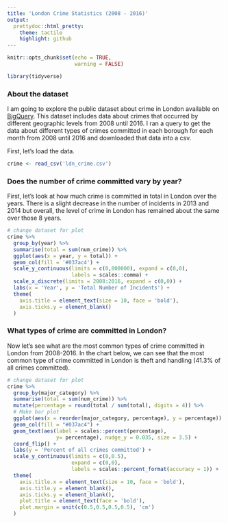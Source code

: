 ```yaml
---
title: 'London Crime Statistics (2008 - 2016)'
output: 
  prettydoc::html_pretty:
    theme: tactile
    highlight: github
---
```


```r
knitr::opts_chunk$set(echo = TRUE,
                      warning = FALSE)

library(tidyverse)
```

### About the dataset

I am going to explore the public dataset about crime in London available on [BigQuery](https://console.cloud.google.com/marketplace/details/greater-london-authority/london-crime). This dataset includes data about crimes that occurred by different geographic levels from 2008 until 2016. I ran a query to get the data about different types of crimes committed in each borough for each month from 2008 until 2016 and downloaded that data into a csv.

First, let's load the data.

```r
crime <- read_csv('ldn_crime.csv')
```

### Does the number of crime committed vary by year?

First, let's look at how much crime is committed in total in London over the years. There is a slight decrease in the number of incidents in 2013 and 2014 but overall, the level of crime in London has remained about the same over those 8 years.

```r
# change dataset for plot
crime %>% 
  group_by(year) %>% 
  summarise(total = sum(num_crime)) %>%
  ggplot(aes(x = year, y = total)) +
  geom_col(fill = '#037ac4') +
  scale_y_continuous(limits = c(0,800000), expand = c(0,0), 
                     labels = scales::comma) +
  scale_x_discrete(limits = 2008:2016, expand = c(0,0)) +
  labs(x = 'Year', y = 'Total Number of Incidents') +
  theme(
    axis.title = element_text(size = 10, face = 'bold'),
    axis.ticks.y = element_blank()
  )
```

### What types of crime are committed in London?

Now let's see what are the most common types of crime committed in London from 2008-2016. In the chart below, we can see that the most common type of crime committed in London is theft and handling (41.3% of all crimes committed). 

```r
# change dataset for plot
crime %>% 
  group_by(major_category) %>% 
  summarise(total = sum(num_crime)) %>%
  mutate(percentage = round(total / sum(total), digits = 4)) %>%
  # Make bar plot
  ggplot(aes(x = reorder(major_category, percentage), y = percentage)) +
  geom_col(fill = "#037ac4") +
  geom_text(aes(label = scales::percent(percentage),
                y= percentage), nudge_y = 0.035, size = 3.5) +
  coord_flip() +
  labs(y = 'Percent of all crimes committed') +
  scale_y_continuous(limits = c(0,0.5), 
                     expand = c(0,0), 
                     labels = scales::percent_format(accuracy = 1)) +
  theme(
    axis.title.x = element_text(size = 10, face = 'bold'),
    axis.title.y = element_blank(),
    axis.ticks.y = element_blank(),
    plot.title = element_text(face = 'bold'),
    plot.margin = unit(c(0.5,0.5,0.5,0.5), 'cm')
  )
```

